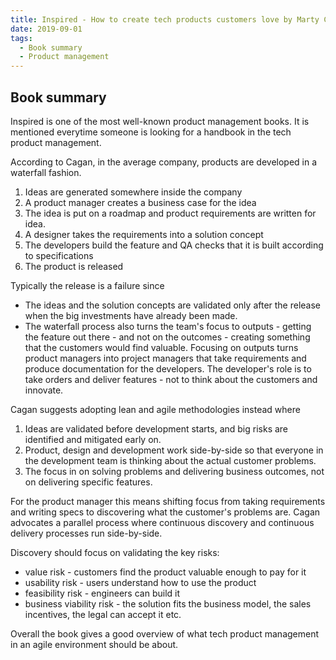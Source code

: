 ```yaml
---
title: Inspired - How to create tech products customers love by Marty Cagan
date: 2019-09-01
tags:
  - Book summary
  - Product management
---
```


## Book summary

Inspired is one of the most well-known product management books. It is mentioned everytime someone is looking for a handbook in the tech product management.

According to Cagan, in the average company, products are developed in a waterfall fashion. 
1. Ideas are generated somewhere inside the company
2. A product manager creates a business case for the idea
3. The idea is put on a roadmap and product requirements are written for idea.
4. A designer takes the requirements into a solution concept
5. The developers build the feature and QA checks that it is built according to specifications
6. The product is released

Typically the release is a failure since 
- The ideas and the solution concepts are validated only after the release when the big investments have already been made.
- The waterfall process also turns the team's focus to outputs - getting the feature out there - and not on the outcomes - creating something that the customers would find valuable. 
Focusing on outputs turns product managers into project managers that take requirements and produce documentation for the developers. The developer's role is to take orders and deliver features - not to think about the customers and innovate. 

Cagan suggests adopting lean and agile methodologies instead where
1. Ideas are validated before development starts, and big risks are identified and mitigated early on. 
2. Product, design and development work side-by-side so that everyone in the development team is thinking about the actual customer problems.
3. The focus in on solving problems and delivering business outcomes, not on delivering specific features.

For the product manager this means shifting focus from taking requirements and writing specs to discovering what the customer's problems are. Cagan advocates a parallel process where continuous discovery and continuous delivery processes run side-by-side. 

Discovery should focus on validating the key risks:
- value risk - customers find the product valuable enough to pay for it
- usability risk - users understand how to use the product
- feasibility risk - engineers can build it
- business viability risk - the solution fits the business model, the sales incentives, the legal can accept it etc.

Overall the book gives a good overview of what tech product management in an agile environment should be about.

